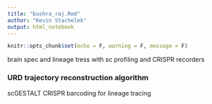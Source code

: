 ```yaml
---
title: "bushra_raj.Rmd"
author: "Kevin Stachelek"
output: html_notebook
---
```


```r
knitr::opts_chunk$set(echo = F, warning = F, message = F)
```

brain spec and lineage tress with sc profiling and CRISPR recorders 

### URD trajectory reconstruction algorithm 

scGESTALT CRISPR barcoding for lineage tracing


